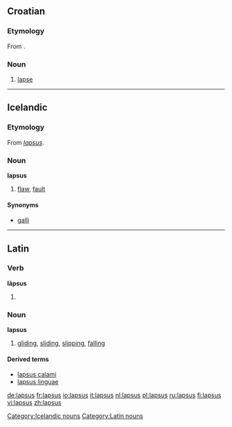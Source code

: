==Croatian==

===Etymology===
From {{L.|hr}} {{term|lapsus|lang=la}}.

===Noun===
{{hr-noun|m}}

# [[lapse]]

----

==Icelandic==

===Etymology===
From {{L.|is}} ''[[#Latin|lapsus]]''.

===Noun===
'''lapsus''' {{m}}

# {{informal|lang=is}} [[flaw]], [[fault]]

====Synonyms====
*[[galli]]

[[Category:Icelandic nouns]]

----

==Latin==

===Verb===
'''lāpsus'''

# {{past participle of|[[labor]]|lang=Latin}}

===Noun===
'''lapsus''' {{m}}
# [[gliding]], [[sliding]], [[slipping]], [[falling]]

====Derived terms====
*[[lapsus calami#Latin|lapsus calami]]
*[[lapsus linguae#Latin|lapsus linguae]]

[[Category:Latin nouns]]

[[de:lapsus]]
[[fr:lapsus]]
[[io:lapsus]]
[[it:lapsus]]
[[nl:lapsus]]
[[pl:lapsus]]
[[ru:lapsus]]
[[fi:lapsus]]
[[vi:lapsus]]
[[zh:lapsus]]